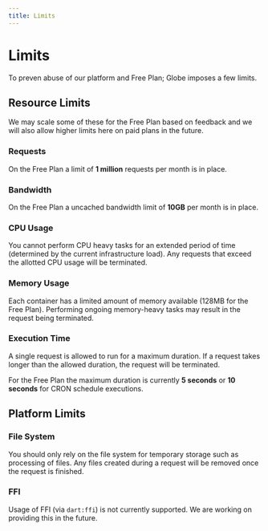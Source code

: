 ```yaml
---
title: Limits
---
```


# Limits

To preven abuse of our platform and Free Plan; Globe imposes a few limits.

## Resource Limits

We may scale some of these for the Free Plan based on feedback and we will also allow higher limits here on paid plans in the future.

### Requests

On the Free Plan a limit of **1 million** requests per month is in place.

### Bandwidth

On the Free Plan a uncached bandwidth limit of **10GB** per month is in place.

### CPU Usage

You cannot perform CPU heavy tasks for an extended period of time (determined by the current infrastructure load). Any requests that exceed the allotted CPU usage will be terminated.

### Memory Usage

Each container has a limited amount of memory available (128MB for the Free Plan). Performing ongoing memory-heavy tasks may result in the request being terminated.

### Execution Time

A single request is allowed to run for a maximum duration. If a request takes longer than the allowed duration, the request will be terminated.

For the Free Plan the maximum duration is currently **5 seconds** or **10 seconds** for CRON schedule executions.

## Platform Limits

### File System

You should only rely on the file system for temporary storage such as processing of files. Any files created during a request will be removed once the request is finished.

### FFI

Usage of FFI (via `dart:ffi`) is not currently supported. We are working on providing this in the future.
